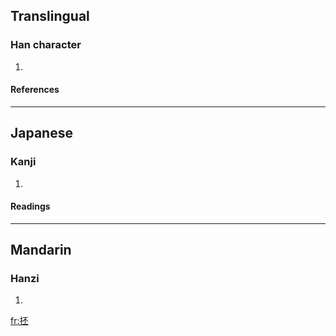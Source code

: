==Translingual==
===Han character===
{{Han char|rn=64|rad=手|as=05|sn=8|four=|canj=手一火一 (QMFM)}}
# {{defn|Han|sort=手05}}
====References====
{{Han ref|kx=0424.010|dkj=11923|dj=0771.140|hdz=31849.050|uh=62B7|ud=25271}}
----
==Japanese==
===Kanji===
{{ja-kanji|grade=|rs=手05}}
# {{defn|Japanese}} 
====Readings====
{{ja-readings|on=[[ひ]] (hi), [[び]] (bi)|kun=[[ひらく]] (hiraku)}}
----
==Mandarin==
===Hanzi===
{{cmn-hanzi|pin=[[pī]] (pi1)|wg=p'i<sup>1</sup>}}
# {{defn|Mandarin}}

[[fr:抷]]